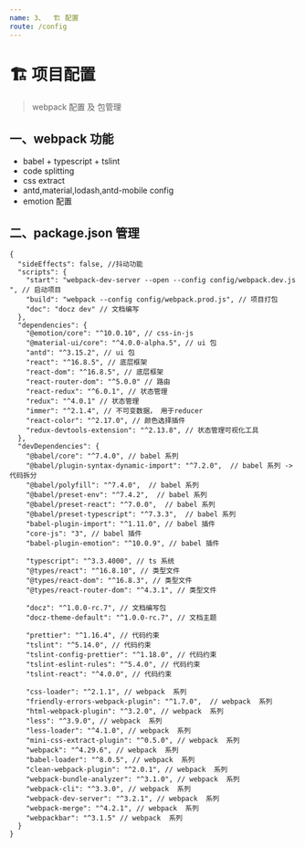 ```yaml
---
name: 3、  🏗 配置
route: /config
---
```


# 🏗 项目配置

> webpack 配置 及 包管理

## 一、webpack 功能

- babel + typescript + tslint
- code splitting
- css extract
- antd,material,lodash,antd-mobile config
- emotion 配置

## 二、package.json 管理

```
{
  "sideEffects": false, //抖动功能
  "scripts": {
    "start": "webpack-dev-server --open --config config/webpack.dev.js ", // 启动项目
    "build": "webpack --config config/webpack.prod.js", // 项目打包
    "doc": "docz dev" // 文档编写
  },
  "dependencies": {
    "@emotion/core": "^10.0.10", // css-in-js
    "@material-ui/core": "^4.0.0-alpha.5", // ui 包
    "antd": "^3.15.2", // ui 包
    "react": "^16.8.5", // 底层框架
    "react-dom": "^16.8.5", // 底层框架
    "react-router-dom": "^5.0.0" // 路由
    "react-redux": "^6.0.1", // 状态管理
    "redux": "^4.0.1" // 状态管理
    "immer": "^2.1.4", // 不可变数据， 用于reducer
    "react-color": "^2.17.0", // 颜色选择插件
    "redux-devtools-extension": "^2.13.8", // 状态管理可视化工具
  },
  "devDependencies": {
    "@babel/core": "^7.4.0", // babel 系列
    "@babel/plugin-syntax-dynamic-import": "^7.2.0",  // babel 系列 ->代码拆分
    "@babel/polyfill": "^7.4.0",  // babel 系列
    "@babel/preset-env": "^7.4.2",  // babel 系列
    "@babel/preset-react": "^7.0.0",  // babel 系列
    "@babel/preset-typescript": "^7.3.3",  // babel 系列
    "babel-plugin-import": "^1.11.0", // babel 插件
    "core-js": "3", // babel 插件
    "babel-plugin-emotion": "^10.0.9", // babel 插件

    "typescript": "^3.3.4000", // ts 系统
    "@types/react": "^16.8.10", // 类型文件
    "@types/react-dom": "^16.8.3", // 类型文件
    "@types/react-router-dom": "^4.3.1", // 类型文件

    "docz": "^1.0.0-rc.7", // 文档编写包
    "docz-theme-default": "^1.0.0-rc.7", // 文档主题

    "prettier": "^1.16.4", // 代码约束
    "tslint": "^5.14.0", // 代码约束
    "tslint-config-prettier": "^1.18.0", // 代码约束
    "tslint-eslint-rules": "^5.4.0", // 代码约束
    "tslint-react": "^4.0.0", // 代码约束

    "css-loader": "^2.1.1", // webpack  系列
    "friendly-errors-webpack-plugin": "^1.7.0",  // webpack  系列
    "html-webpack-plugin": "^3.2.0", // webpack  系列
    "less": "^3.9.0", // webpack  系列
    "less-loader": "^4.1.0", // webpack  系列
    "mini-css-extract-plugin": "^0.5.0", // webpack  系列
    "webpack": "^4.29.6", // webpack  系列
    "babel-loader": "^8.0.5", // webpack  系列
    "clean-webpack-plugin": "^2.0.1", // webpack  系列
    "webpack-bundle-analyzer": "^3.1.0", // webpack  系列
    "webpack-cli": "^3.3.0", // webpack  系列
    "webpack-dev-server": "^3.2.1", // webpack  系列
    "webpack-merge": "^4.2.1", // webpack  系列
    "webpackbar": "^3.1.5" // webpack  系列
  }
}
```

